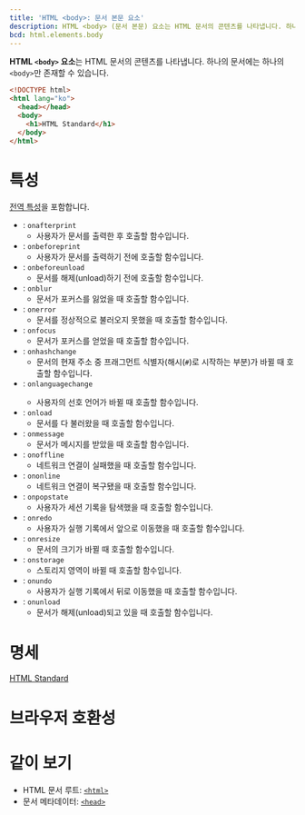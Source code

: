```yaml
---
title: 'HTML <body>: 문서 본문 요소'
description: HTML <body> (문서 본문) 요소는 HTML 문서의 콘텐츠를 나타냅니다. 하나의 문서에는 하나의 <body>만 존재할 수 있습니다.
bcd: html.elements.body
---
```


**HTML `<body>` 요소**는 HTML 문서의 콘텐츠를 나타냅니다. 하나의 문서에는 하나의 `<body>`만 존재할 수 있습니다.

```html
<!DOCTYPE html>
<html lang="ko">
  <head></head>
  <body>
    <h1>HTML Standard</h1>
  </body>
</html>
```

# 특성

[전역 특성](/docs/Web/HTML/Global_attributes)을 포함합니다.

- : `onafterprint`
  - 사용자가 문서를 출력한 후 호출할 함수입니다.
- : `onbeforeprint`
  - 사용자가 문서를 출력하기 전에 호출할 함수입니다.
- : `onbeforeunload`
  - 문서를 해제(unload)하기 전에 호출할 함수입니다.
- : `onblur`
  - 문서가 포커스를 잃었을 때 호출할 함수입니다.
- : `onerror`
  - 문서를 정상적으로 불러오지 못했을 때 호출할 함수입니다.
- : `onfocus`
  - 문서가 포커스를 얻었을 때 호출할 함수입니다.
- : `onhashchange`
  - 문서의 현재 주소 중 프래그먼트 식별자(해시(`#`)로 시작하는 부분)가 바뀔 때 호출할 함수입니다.
- : `onlanguagechange` <Experimental />
  - 사용자의 선호 언어가 바뀔 때 호출할 함수입니다.
- : `onload`
  - 문서를 다 불러왔을 때 호출할 함수입니다.
- : `onmessage`
  - 문서가 메시지를 받았을 때 호출할 함수입니다.
- : `onoffline`
  - 네트워크 연결이 실패했을 때 호출할 함수입니다.
- : `ononline`
  - 네트워크 연결이 복구됐을 때 호출할 함수입니다.
- : `onpopstate`
  - 사용자가 세션 기록을 탐색했을 때 호출할 함수입니다.
- : `onredo`
  - 사용자가 실행 기록에서 앞으로 이동했을 때 호출할 함수입니다.
- : `onresize`
  - 문서의 크기가 바뀔 때 호출할 함수입니다.
- : `onstorage`
  - 스토리지 영역이 바뀔 때 호출할 함수입니다.
- : `onundo`
  - 사용자가 실행 기록에서 뒤로 이동했을 때 호출할 함수입니다.
- : `onunload`
  - 문서가 해제(unload)되고 있을 때 호출할 함수입니다.

# 명세

[HTML Standard](https://html.spec.whatwg.org/multipage/semantics.html#the-body-element)

# 브라우저 호환성

<BrowserCompat data={props.bcd} />

# 같이 보기

- HTML 문서 루트: [`<html>`](./html)
- 문서 메타데이터: [`<head>`](./head)
